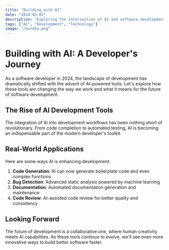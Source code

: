 ```yaml
---
title: "Building with AI"
date: "2024-03-01"
description: "Exploring the intersection of AI and software development, and how it's changing the way we build applications."
tags: ["AI", "Development", "Technology"]
image: "/eureka.png"
---
```


# Building with AI: A Developer's Journey

As a software developer in 2024, the landscape of development has dramatically shifted with the advent of AI-powered tools. Let's explore how these tools are changing the way we work and what it means for the future of software development.

## The Rise of AI Development Tools

The integration of AI into development workflows has been nothing short of revolutionary. From code completion to automated testing, AI is becoming an indispensable part of the modern developer's toolkit.

## Real-World Applications

Here are some ways AI is enhancing development:

1. **Code Generation**: AI can now generate boilerplate code and even complex functions
2. **Bug Detection**: Advanced static analysis powered by machine learning
3. **Documentation**: Automated documentation generation and maintenance
4. **Code Review**: AI-assisted code review for better quality and consistency

## Looking Forward

The future of development is a collaborative one, where human creativity meets AI capabilities. As these tools continue to evolve, we'll see even more innovative ways to build better software faster.
